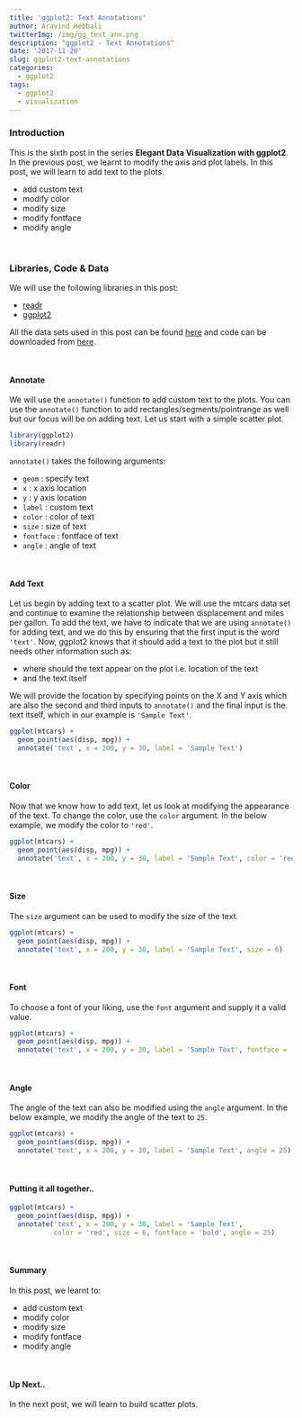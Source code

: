 ```yaml
---
title: 'ggplot2: Text Annotations'
author: Aravind Hebbali
twitterImg: /img/gg_text_ann.png
description: "ggplot2 - Text Annotations"
date: '2017-11-20'
slug: ggplot2-text-annotations
categories:
  - ggplot2
tags:
  - ggplot2
  - visualization
---
```


### Introduction

This is the sixth post in the series **Elegant Data Visualization with 
ggplot2**. In the previous post, we learnt to modify the axis and plot labels. 
In this post, we will learn to add text to the plots.

- add custom text 
- modify color
- modify size
- modify fontface
- modify angle

<br>

### Libraries, Code & Data

We will use the following libraries in this post:

- [readr](http://readr.tidyverse.org/)
- [ggplot2](http://ggplot2.tidyverse.org/)

All the data sets used in this post can be found [here](https://github.com/rsquaredacademy/datasets) and code can be downloaded from [here](https://gist.github.com/rsquaredacademy/567094325b5e134b5b4459677206f363).

<br>

#### Annotate

We will use the `annotate()` function to add custom text to the plots. You can 
use the `annotate()` function to add rectangles/segments/pointrange as well but 
our focus will be on adding text. Let us start with a simple scatter plot.

```r
library(ggplot2)
library(readr)
```

`annotate()` takes the following arguments:

- `geom`     : specify text
- `x`        : x axis location
- `y`        : y axis location
- `label`    : custom text 
- `color`    : color of text
- `size`     : size of text
- `fontface` : fontface of text
- `angle`    : angle of text

<br>

#### Add Text

Let us begin by adding text to a scatter plot. We will use the mtcars data set
and continue to examine the relationship between displacement and miles per 
gallon. To add the text, we have to indicate that we are using `annotate()` 
for adding text, and we do this by ensuring that the first input is the word 
`'text'`. Now, ggplot2 knows that it should add a text to the plot but it still
needs other information such as:

- where should the text appear on the plot i.e. location of the text
- and the text itself

We will provide the location by specifying points on the X and Y axis which are
also the second and third inputs to `annotate()` and the final input is the text
itself, which in our example is `'Sample Text'`.

```r
ggplot(mtcars) +
  geom_point(aes(disp, mpg)) +
  annotate('text', x = 200, y = 30, label = 'Sample Text')
```

<br>

#### Color

Now that we know how to add text, let us look at modifying the appearance of 
the text. To change the color, use the `color` argument. In the below example,
we modify the color to `'red'`.

```r
ggplot(mtcars) +
  geom_point(aes(disp, mpg)) +
  annotate('text', x = 200, y = 30, label = 'Sample Text', color = 'red')
```

<br>

#### Size

The `size` argument can be used to modify the size of the text.

```r
ggplot(mtcars) +
  geom_point(aes(disp, mpg)) +
  annotate('text', x = 200, y = 30, label = 'Sample Text', size = 6)
```

<br>

#### Font

To choose a font of your liking, use the `font` argument and supply it a valid
value.

```r
ggplot(mtcars) +
  geom_point(aes(disp, mpg)) +
  annotate('text', x = 200, y = 30, label = 'Sample Text', fontface = 'bold')
```

<br>

#### Angle

The angle of the text can also be modified using the `angle` argument. In the 
below example, we modify the angle of the text to `25`.

```r
ggplot(mtcars) +
  geom_point(aes(disp, mpg)) +
  annotate('text', x = 200, y = 30, label = 'Sample Text', angle = 25)
```

<br>

#### Putting it all together..

```r
ggplot(mtcars) +
  geom_point(aes(disp, mpg)) +
  annotate('text', x = 200, y = 30, label = 'Sample Text',
           color = 'red', size = 6, fontface = 'bold', angle = 25)
```

<br>

#### Summary

In this post, we learnt to:

- add custom text 
- modify color
- modify size
- modify fontface
- modify angle


<br>

#### Up Next..

In the next post, we will learn to build scatter plots.

